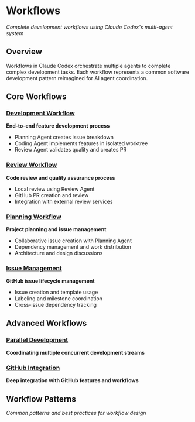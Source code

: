# Workflows

*Complete development workflows using Claude Codex's multi-agent system*

## Overview

Workflows in Claude Codex orchestrate multiple agents to complete complex development tasks. Each workflow represents a common software development pattern reimagined for AI agent coordination.

## Core Workflows

### [Development Workflow](development-workflow.md)
**End-to-end feature development process**
- Planning Agent creates issue breakdown
- Coding Agent implements features in isolated worktree
- Review Agent validates quality and creates PR

### [Review Workflow](review-workflow.md)
**Code review and quality assurance process**
- Local review using Review Agent
- GitHub PR creation and review
- Integration with external review services

### [Planning Workflow](planning-workflow.md)
**Project planning and issue management**
- Collaborative issue creation with Planning Agent
- Dependency management and work distribution
- Architecture and design discussions

### [Issue Management](issue-management.md)
**GitHub issue lifecycle management**
- Issue creation and template usage
- Labeling and milestone coordination
- Cross-issue dependency tracking

## Advanced Workflows

### [Parallel Development](parallel-development.md)
**Coordinating multiple concurrent development streams**

### [GitHub Integration](github-integration.md)
**Deep integration with GitHub features and workflows**

## Workflow Patterns

*Common patterns and best practices for workflow design*